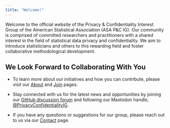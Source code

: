 ```yaml
---
title: "Welcome!"
---
```


Welcome to the official website of the Privacy & Confidentiality Interest Group of the American Statistical Association (ASA P&C IG). Our community is comprised of committed researchers and practitioners with a shared interest in the field of statistical data privacy and confidentiality. We aim to introduce statisticians and others to this rewarding field and foster collaborative methodological development.

## We Look Forward to Collaborating With You 

- To learn more about our initiatives and how you can contribute, please visit our [About](https://PrivacyConfidentiality.GitHub.io/about.html) and [Join](https://PrivacyConfidentiality.GitHub.io/join.html) pages. 

- Stay connected with us for the latest news and opportunities by joining our [GitHub discussion forum](https://github.com/orgs/PrivacyConfidentialityIG/discussions) and following our Mastodon handle, [@PrivacyConfidentialityIG](https://mastodon.social/@PrivacyConfidentialityIG).

- If you have any questions or suggestions for our group, please reach out to us via our [Contact](https://PrivacyConfidentiality.GitHub.io/contact.html) page.
